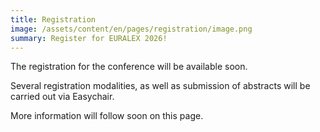 ```yaml
---
title: Registration
image: /assets/content/en/pages/registration/image.png
summary: Register for EURALEX 2026!
---
```

The registration for the conference will be available soon.

Several registration modalities, as well as submission of abstracts will be carried out via Easychair.&#x20;

More information will follow soon on this page.&#x20;

